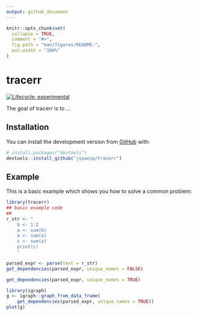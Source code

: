 ```yaml
---
output: github_document
---
```


<!-- README.md is generated from README.Rmd. Please edit that file -->

```r
knitr::opts_chunk$set(
  collapse = TRUE,
  comment = "#>",
  fig.path = "man/figures/README-",
  out.width = "100%"
)
```

# tracerr

<!-- badges: start -->
[![Lifecycle: experimental](https://img.shields.io/badge/lifecycle-experimental-orange.svg)](https://www.tidyverse.org/lifecycle/#experimental)
<!-- badges: end -->

The goal of tracerr is to ...

## Installation

You can install the development version 
from [GitHub](https://github.com/) with:

``` r
# install.packages("devtools")
devtools::install_github("jspaezp/tracerr")
```
## Example

This is a basic example which shows you how to solve a common problem:

```r
library(tracerr)
## basic example code
## 
r_str <- "
    b <- 1:2
    a <- sum(b)
    a <- sum(a)
    c <- sum(a)
    print(c)
    "

parsed_expr <- parse(text = r_str)
get_dependencies(parsed_expr, unique_names = FALSE)
```

```r
get_dependencies(parsed_expr, unique_names = TRUE)
```


```r
library(igraph)
g <- igraph::graph_from_data_frame(
    get_dependencies(parsed_expr, unique_names = TRUE))
plot(g)

```

